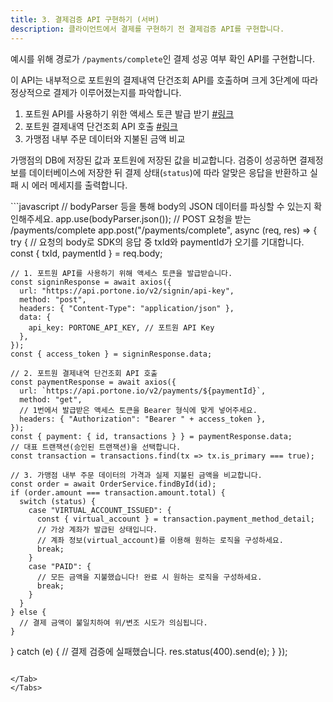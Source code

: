 ```yaml
---
title: 3. 결제검증 API 구현하기 (서버)
description: 클라이언트에서 결제를 구현하기 전 결제검증 API를 구현합니다.
---
```




예시를 위해 경로가 `/payments/complete`인 결제 성공 여부 확인 API를 구현합니다.

이 API는 내부적으로 포트원의 결제내역 단건조회 API를 호출하며 크게 3단계에 따라 정상적으로 결제가 이루어졌는지를 파악합니다.

1. 포트원 API를 사용하기 위한 액세스 토큰 발급 받기 [#링크](../../api-v2/authorization "mention")
2. 포트원 결제내역 단건조회 API 호출 [#링크](../../api-v2/payment "mention")
3. 가맹점 내부 주문 데이터와 지불된 금액 비교

가맹점의 DB에 저장된 값과 포트원에 저장된 값을 비교합니다. 검증이 성공하면 결제정보를 데이터베이스에 저장한 뒤 결제 상태(`status`)에 따라 알맞은 응답을 반환하고 실패 시 에러 메세지를 출력합니다.

<Tabs>
<Tab title="Express.js">
```javascript
// bodyParser 등을 통해 body의 JSON 데이터를 파싱할 수 있는지 확인해주세요.
app.use(bodyParser.json());
// POST 요청을 받는 /payments/complete
app.post("/payments/complete", async (req, res) => {
  try {
    // 요청의 body로 SDK의 응답 중 txId와 paymentId가 오기를 기대합니다.
    const { txId, paymentId } = req.body;
    
    // 1. 포트원 API를 사용하기 위해 액세스 토큰을 발급받습니다.
    const signinResponse = await axios({
      url: "https://api.portone.io/v2/signin/api-key",
      method: "post",
      headers: { "Content-Type": "application/json" },
      data: {
        api_key: PORTONE_API_KEY, // 포트원 API Key
      },
    });
    const { access_token } = signinResponse.data;
    
    // 2. 포트원 결제내역 단건조회 API 호출
    const paymentResponse = await axios({
      url: `https://api.portone.io/v2/payments/${paymentId}`,
      method: "get",
      // 1번에서 발급받은 액세스 토큰을 Bearer 형식에 맞게 넣어주세요.
      headers: { "Authorization": "Bearer " + access_token },
    });
    const { payment: { id, transactions } } = paymentResponse.data;
    // 대표 트랜잭션(승인된 트랜잭션)을 선택합니다.
    const transaction = transactions.find(tx => tx.is_primary === true);
    
    // 3. 가맹점 내부 주문 데이터의 가격과 실제 지불된 금액을 비교합니다.
    const order = await OrderService.findById(id);
    if (order.amount === transaction.amount.total) {
      switch (status) {
        case "VIRTUAL_ACCOUNT_ISSUED": {
          const { virtual_account } = transaction.payment_method_detail;
          // 가상 계좌가 발급된 상태입니다.
          // 계좌 정보(virtual_account)를 이용해 원하는 로직을 구성하세요.
          break;
        }
        case "PAID": {
          // 모든 금액을 지불했습니다! 완료 시 원하는 로직을 구성하세요.
          break;
        }
      }
    } else {
      // 결제 금액이 불일치하여 위/변조 시도가 의심됩니다.
    }
  } catch (e) {
    // 결제 검증에 실패했습니다.
    res.status(400).send(e);
  }
});
```

</Tab>
</Tabs>
